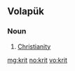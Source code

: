 {{also|krít}}
==Volapük==

===Noun===
{{infl|vo|noun}}

# [[Christianity]]

[[mg:krit]]
[[no:krit]]
[[vo:krit]]
